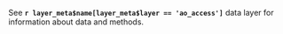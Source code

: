 See **`r layer_meta$name[layer_meta$layer == 'ao_access']`** data layer for information about data and methods.